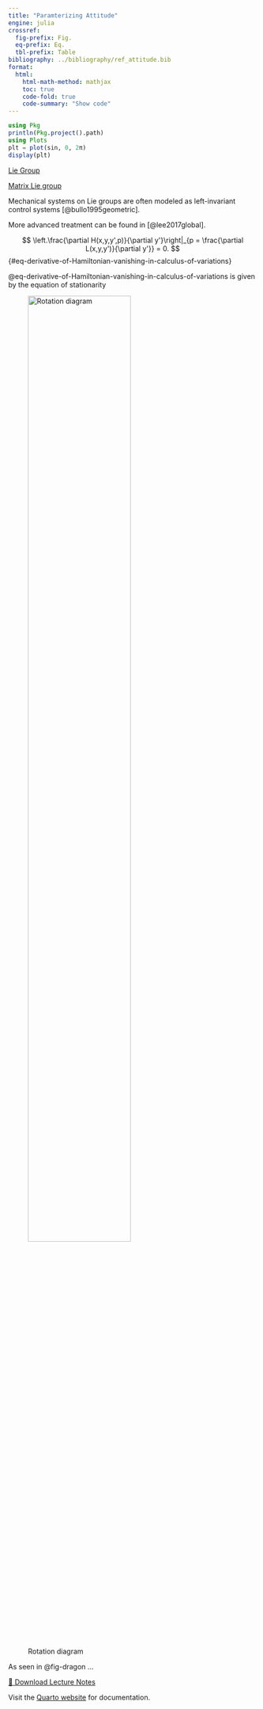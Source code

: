 ```yaml
---
title: "Paramterizing Attitude"
engine: julia
crossref:
  fig-prefix: Fig.
  eq-prefix: Eq.
  tbl-prefix: Table
bibliography: ../bibliography/ref_attitude.bib
format:
  html:
    html-math-method: mathjax
    toc: true
    code-fold: true
    code-summary: "Show code"
---
```

```julia
using Pkg
println(Pkg.project().path)
using Plots
plt = plot(sin, 0, 2π)
display(plt)
```

[Lie Group](matrix_lie_group.qmd)

[Matrix Lie group](matrix_lie_group.qmd#representation)

Mechanical systems on Lie groups are often modeled as left-invariant control systems [@bullo1995geometric].

More advanced treatment can be found in [@lee2017global].


$$
 \left.\frac{\partial H(x,y,y',p)}{\partial y'}\right|_{p = \frac{\partial L(x,y,y')}{\partial y'}} = 0.
$${#eq-derivative-of-Hamiltonian-vanishing-in-calculus-of-variations}

@eq-derivative-of-Hamiltonian-vanishing-in-calculus-of-variations is given by the equation of stationarity


![Rotation diagram](../figures/dragon.png){#fig-dragon width=70%}

As seen in @fig-dragon ...


[📄 Download Lecture Notes](../pdfs/Ceres-NMPC_eng.pdf)


Visit the [Quarto website](https://quarto.org) for documentation.
